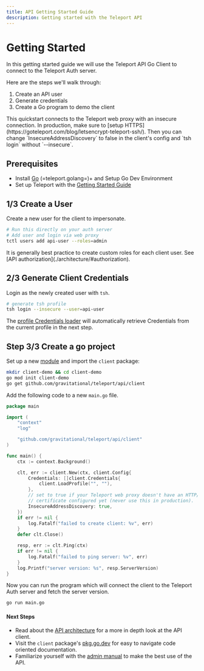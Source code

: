 ```yaml
---
title: API Getting Started Guide
description: Getting started with the Teleport API
---
```


# Getting Started

In this getting started guide we will use the Teleport API Go Client to connect to the Teleport Auth server.

Here are the steps we'll walk through:
 1. Create an API user
 2. Generate credentials
 3. Create a Go program to demo the client

<Admonition type="warning">
  This quickstart connects to the Teleport web proxy with an insecure connection. In production, 
  make sure to [setup HTTPS](https://goteleport.com/blog/letsencrypt-teleport-ssh/). Then you 
  can change `InsecureAddressDiscovery` to false in the client's config and `tsh login` without `--insecure`.
</Admonition>

## Prerequisites

- Install [Go](https://golang.org/doc/install) (=teleport.golang=)+ and Setup Go Dev Environment
- Set up Teleport with the [Getting Started Guide](../../getting-started/)

## 1/3 Create a User

Create a new user for the client to impersonate. 

```bash
# Run this directly on your auth server
# Add user and login via web proxy
tctl users add api-user --roles=admin
```

<Admonition type="note">
  It is generally best practice to create custom roles for each client user. See [API authorization](./architecture/#authorization).
</Admonition>

## 2/3 Generate Client Credentials

Login as the newly created user with `tsh`.

```bash
# generate tsh profile
tsh login --insecure --user=api-user
```

The [profile Credentials loader](https://pkg.go.dev/github.com/gravitational/teleport/api/client#LoadProfile) will automatically retrieve Credentials from the current profile in the next step.

## Step 3/3 Create a go project

Set up a new [  module](https://golang.org/doc/tutorial/create-module) and import the `client` package: 

```bash
mkdir client-demo && cd client-demo
go mod init client-demo
go get github.com/gravitational/teleport/api/client
```

Add the following code to a new `main.go` file.

```go
package main

import (
	"context"
	"log"

	"github.com/gravitational/teleport/api/client"
)

func main() {
	ctx := context.Background()

	clt, err := client.New(ctx, client.Config{
		Credentials: []client.Credentials{
			client.LoadProfile("", ""),
		},
		// set to true if your Teleport web proxy doesn't have an HTTP/TLS
		// certificate configured yet (never use this in production).
		InsecureAddressDiscovery: true,
	})
	if err != nil {
		log.Fatalf("failed to create client: %v", err)
	}
	defer clt.Close()

	resp, err := clt.Ping(ctx)
	if err != nil {
		log.Fatalf("failed to ping server: %v", err)
	}
	log.Printf("server version: %s", resp.ServerVersion)
}
```

Now you can run the program which will connect the client to the Teleport Auth server and fetch the server version.

```bash
go run main.go
```

#### Next Steps

- Read about the [API architecture](./architecture) for a more in depth look at the API client.
- Visit the `client` package's [pkg.go.dev](https://pkg.go.dev/github.com/gravitational/teleport/api/client) for easy to navigate code oriented documentation.
- Familiarize yourself with the [admin manual](../admin-guide/) to make the best use of the API.
